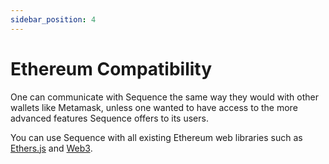 ```yaml
---
sidebar_position: 4
---
```


# Ethereum Compatibility
One can communicate with Sequence the same way they would with other wallets like Metamask, unless one wanted to have access to the more advanced features Sequence offers to its users.

You can use Sequence with all existing Ethereum web libraries such as [Ethers.js](https://docs.ethers.io/v5/) and [Web3](https://web3js.readthedocs.io/).